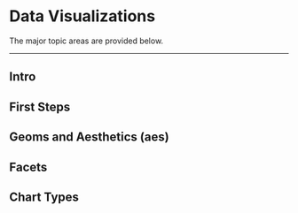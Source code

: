 # Data Visualizations {#dataviz}


The major topic areas are provided below.

***

## Intro

## First Steps

## Geoms and Aesthetics (aes)

## Facets

## Chart Types
